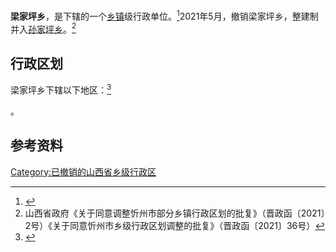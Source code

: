 {{中国乡级行政区|14/09/28/203/000}}

'''梁家坪乡'''，是{{PRC admin/fullname|14/09/28/203/000|3}}下辖的一个[[乡镇|乡镇]]级行政单位。<ref>{{PRC admin/ref sgc|{{PRC admin/parent|14/09/28/203/000}}}}</ref>2021年5月，撤销梁家坪乡，整建制并入[[孙家坪乡|孙家坪乡]]。<ref>山西省政府《关于同意调整忻州市部分乡镇行政区划的批复》（晋政函〔2021〕2号）《关于同意忻州市乡级行政区划调整的批复》（晋政函〔2021〕36号）</ref>

== 行政区划 ==

梁家坪乡下辖以下地区：<ref>{{PRC admin/ref sgc|14/09/28/203/000}}</ref>

{{PRC admin/children|14/09/28/203/000}}。

== 参考资料 ==

{{reflist}}

{{PRC admin/navcat|14/09/28/203/000}}

[[Category:已撤销的山西省乡级行政区|Category:已撤销的山西省乡级行政区]]